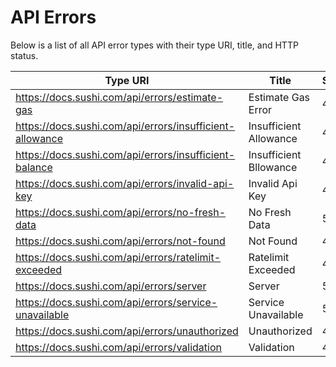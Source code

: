 # API Errors

Below is a list of all API error types with their type URI, title, and HTTP status.

|**Type URI**|**Title**|**Status**|
|---|---|---|
|https://docs.sushi.com/api/errors/estimate-gas|Estimate Gas Error|422|
|https://docs.sushi.com/api/errors/insufficient-allowance|Insufficient Allowance|422|
|https://docs.sushi.com/api/errors/insufficient-balance|Insufficient Bllowance|422|
|https://docs.sushi.com/api/errors/invalid-api-key|Invalid Api Key|401|
|https://docs.sushi.com/api/errors/no-fresh-data|No Fresh Data|500|
|https://docs.sushi.com/api/errors/not-found|Not Found|404|
|https://docs.sushi.com/api/errors/ratelimit-exceeded|Ratelimit Exceeded|429|
|https://docs.sushi.com/api/errors/server|Server|500|
|https://docs.sushi.com/api/errors/service-unavailable|Service Unavailable|503|
|https://docs.sushi.com/api/errors/unauthorized|Unauthorized|403|
|https://docs.sushi.com/api/errors/validation|Validation|422|
